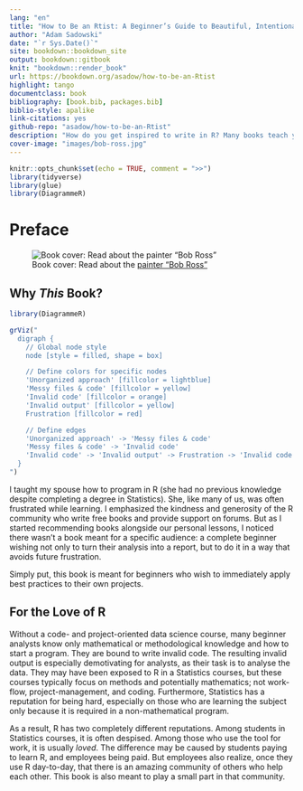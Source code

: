 ```yaml
--- 
lang: "en"
title: "How to Be an Rtist: A Beginner’s Guide to Beautiful, Intentional R Projects"
author: "Adam Sadowski"
date: "`r Sys.Date()`"
site: bookdown::bookdown_site
output: bookdown::gitbook
knit: "bookdown::render_book"
url: https://bookdown.org/asadow/how-to-be-an-Rtist
highlight: tango
documentclass: book
bibliography: [book.bib, packages.bib]
biblio-style: apalike
link-citations: yes
github-repo: "asadow/how-to-be-an-Rtist"
description: "How do you get inspired to write in R? Many books teach you what to write, but not how to find inspiration. This book starts from the ground up. You've just installed R and RStudio - what do you do now? What's the best way to get results? This book will show you how to get there, line-by-line, step-by-step. At some point, in trying to get your own work done, you will get stuck. This book will  show how to get unstuck. Finally, it explains how prevent yourself from getting stuck in the first place. All of this will keep you in the flow of writing beautiful, intentional R code."
cover-image: "images/bob-ross.jpg"
---   
```


```r
knitr::opts_chunk$set(echo = TRUE, comment = ">>")
library(tidyverse)
library(glue)
library(DiagrammeR)
```

# Preface

![Book cover: Read about the [painter "Bob Ross"](https://en.wikipedia.org/wiki/Bob_Ross)](images/0-preface/cover_bob-ross.jpg)

## Why *This* Book?

```r
library(DiagrammeR)

grViz("
  digraph {
    // Global node style
    node [style = filled, shape = box] 

    // Define colors for specific nodes
    'Unorganized approach' [fillcolor = lightblue]
    'Messy files & code' [fillcolor = yellow]
    'Invalid code' [fillcolor = orange]
    'Invalid output' [fillcolor = yellow]
    Frustration [fillcolor = red]

    // Define edges
    'Unorganized approach' -> 'Messy files & code'
    'Messy files & code' -> 'Invalid code'
    'Invalid code' -> 'Invalid output' -> Frustration -> 'Invalid code'
  }
")

```

I taught my spouse how to program in R (she had no previous knowledge despite completing a degree in Statistics). She, like many of us, was often frustrated while learning. I emphasized the kindness and generosity of the R community who write free books and provide support on forums. But as I started recommending books alongside our personal lessons, I noticed there wasn't a book meant for a specific audience: a complete beginner wishing not only to turn their analysis into a report, but to do it in a way that avoids future frustration. 

Simply put, this book is meant for beginners who wish to immediately apply best practices to their own projects.

## For the Love of R

Without a code- and project-oriented data science course, many beginner analysts know only mathematical or methodological knowledge and how to start a program. They are bound to write invalid code. The resulting invalid output is especially demotivating for analysts, as their task is to analyse the data. They may have been exposed to R in a Statistics courses, but these courses typically focus on methods and potentially mathematics; not work-flow, project-management, and coding. Furthermore, Statistics has a reputation for being hard, especially on those who are learning the subject only because it is required in a non-mathematical program.

As a result, R has two completely different reputations. Among students in Statistics courses, it is often despised. Among those who use the tool for work, it is usually *loved*. The difference may be caused by students paying to learn R, and employees being paid. But employees also realize, once they use R day-to-day, that there is an amazing community of others who help each other. This book is also meant to play a small part in that community.
